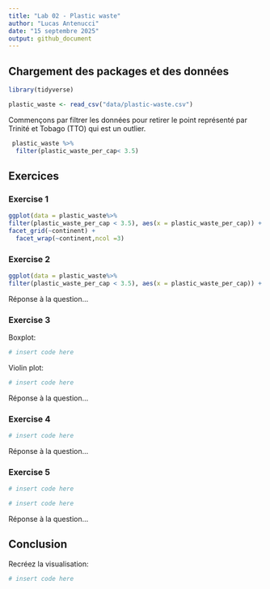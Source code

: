 ```yaml
---
title: "Lab 02 - Plastic waste"
author: "Lucas Antenucci"
date: "15 septembre 2025"
output: github_document
---
```


## Chargement des packages et des données

```r
library(tidyverse) 
```

```r
plastic_waste <- read_csv("data/plastic-waste.csv")
```

Commençons par filtrer les données pour retirer le point représenté par Trinité et Tobago (TTO) qui est un outlier.

```r
 plastic_waste %>%
  filter(plastic_waste_per_cap< 3.5) 
```

## Exercices

### Exercise 1

```r
  
ggplot(data = plastic_waste%>%
filter(plastic_waste_per_cap < 3.5), aes(x = plastic_waste_per_cap)) + geom_histogram(binwidth = 0.2, binheight=5)+
facet_grid(~continent) +
  facet_wrap(~continent,ncol =3)
```

### Exercise 2

```r
ggplot(data = plastic_waste%>%
filter(plastic_waste_per_cap < 3.5), aes(x = plastic_waste_per_cap)) + geom_density()
```

Réponse à la question...

### Exercise 3

Boxplot:

```r
# insert code here
```

Violin plot:

```r
# insert code here
```

Réponse à la question...

### Exercise 4

```r
# insert code here
```

Réponse à la question...

### Exercise 5

```r
# insert code here
```

```r
# insert code here
```

Réponse à la question...

## Conclusion

Recréez la visualisation:

```r
# insert code here
```
